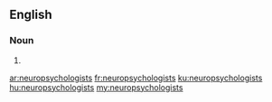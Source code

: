 ==English==

===Noun===
{{head|en|plural}}

# {{plural of|neuropsychologist|lang=en}}

[[ar:neuropsychologists]]
[[fr:neuropsychologists]]
[[ku:neuropsychologists]]
[[hu:neuropsychologists]]
[[my:neuropsychologists]]